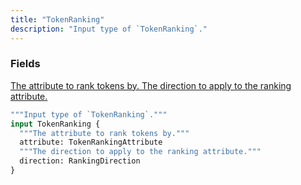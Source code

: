 ```yaml
---
title: "TokenRanking"
description: "Input type of `TokenRanking`."
---
```


### Fields

<a href="/api-reference/types/tokenrankingattribute">
  <ResponseField name="attribute" type="TokenRankingAttribute">
    The attribute to rank tokens by.
  </ResponseField>
</a>

<a href="/api-reference/types/rankingdirection">
  <ResponseField name="direction" type="RankingDirection">
    The direction to apply to the ranking attribute.
  </ResponseField>
</a>


```graphql TokenRanking
"""Input type of `TokenRanking`."""
input TokenRanking {
  """The attribute to rank tokens by."""
  attribute: TokenRankingAttribute
  """The direction to apply to the ranking attribute."""
  direction: RankingDirection
}
```
